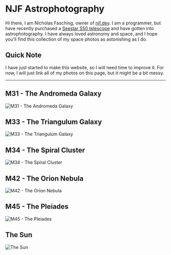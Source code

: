 
# NJF Astrophotography

Hi there, I am Nicholas Fasching, owner of [njf.dev](https://njf.dev). I am a programmer, but have recently purchased a [Seestar S50 telescope](https://www.seestar.com/) and have gotten into astrophotography. I have always loved astronomy and space, and I hope you'll find this collection of my space photos as astonishing as I do.

## Quick Note

I have just started to make this website, so I will need time to improve it. For now, I will just link all of my photos on this page, but it might be a bit messy.

---

## M31 - The Andromeda Galaxy

![M31 - The Andromeda Galaxy](astrophotos/M31/2024-01-08/M31%20-%20Final.jpg)

## M33 - The Triangulum Galaxy

![M33 - The Triangulum Galaxy](astrophotos/M33/2024-01-10_2024-01-11/M33%20-%20Final.jpg)

## M34 - The Spiral Cluster

![M34 - The Spiral Cluster](astrophotos/M34/2024-01-08/M34%20-%20Final.jpg)

## M42 - The Orion Nebula

![M42 - The Orion Nebula](astrophotos/M42/2024-01-07/M42%20-%20Final.jpg)

## M45 - The Pleiades

![M45 - The Pleiades](astrophotos/M45/2024-01-08/M45%20-%20Final.jpg)

## The Sun

<YouTubePlayer videoId="DiSxQ4sPS18" />

![The Sun](astrophotos/Sun/2024-01-07/Sun%20-%20Final.jpg)
